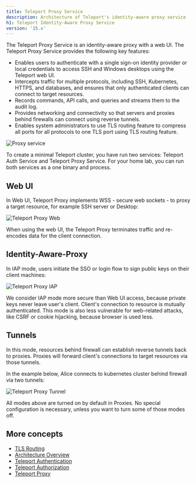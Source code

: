 ```yaml
---
title: Teleport Proxy Service
description: Architecture of Teleport's identity-aware proxy service
h1: Teleport Identity-Aware Proxy Service
version: '15.x'
---
```


The Teleport Proxy Service is an identity-aware proxy with a web UI. The Teleport Proxy Service
provides the following key features:

- Enables users to authenticate with a single sign-on identity provider or local credentials to access
  SSH and Windows desktops using the Teleport web UI.
- Intercepts traffic for multiple protocols, including SSH, Kubernetes, HTTPS,
  and databases, and ensures that only authenticated clients can connect to target resources.
- Records commands, API calls, and queries and streams them to the audit log.
- Provides networking and connectivity so that servers and proxies behind firewalls can connect
  using reverse tunnels.
- Enables system administrators to use TLS routing feature to compress all ports for all protocols
  to one TLS port using TLS routing feature.

![Proxy service](/assets/proxy-83f3ab379d.png)

<Tip>
  To create a minimal Teleport cluster, you have run two services:
  Teleport Auth Service and Teleport Proxy Service. For your home lab,
  you can run both services as a one binary and process.
</Tip>

## Web UI

In Web UI, Teleport Proxy implements WSS - secure web sockets - to proxy a
target resource, for example SSH server or Desktop:

![Teleport Proxy Web](/assets/proxy-web-to-resource@1.2x-9b027c081c.png)

<Note>
  When using the web UI, the Teleport Proxy terminates traffic and re-encodes data for the client connection.
</Note>

## Identity-Aware-Proxy

In IAP mode, users initiate the SSO or login flow to sign public keys on their client machines:

![Teleport Proxy IAP](/assets/proxy-iap-to-resource@1.2x-4b5b122f57.png)

<Note>
  We consider IAP mode more secure than Web UI access, because private keys never leave user's client.
  Client's connection to resource is mutually authenticated. This mode is also less vulnerable
  for web-related attacks, like CSRF or cookie hijacking, because browser is used less.
</Note>

## Tunnels

In this mode, resources behind firewall can establish reverse tunnels back to proxies.
Proxies will forward client's connections to target resources via those tunnels.

In the example below, Alice connects to kubernetes cluster behind firewall via two tunnels:

![Teleport Proxy Tunnel](/assets/proxy-tunnel@1.2x-87fcf485c7.png)

<Tip>
  All modes above are turned on by default in Proxies. No special configuration is necessary, unless you
  want to turn some of those modes off.
</Tip>

## More concepts

- [TLS Routing](/docs/architecture/tls-routing)
- [Architecture Overview](/docs/core-concepts)
- [Teleport Authentication](/docs/architecture/authentication)
- [Teleport Authorization](/docs/architecture/authorization)
- [Teleport Proxy](/docs/architecture/proxy)
